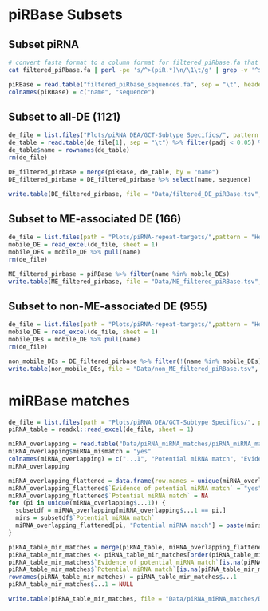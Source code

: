 # piRBase Subsets


## Subset piRNA
```bash
# convert fasta format to a column format for filtered_piRbase.fa that I found on farm used for miRanda piRNA/mRNA alignment
cat filtered_piRbase.fa | perl -pe 's/^>(piR.*)\n/\1\t/g' | grep -v '^$' > filtered_piRbase_sequences.fa
```

```r
piRBase = read.table("filtered_piRbase_sequences.fa", sep = "\t", header = F)
colnames(piRBase) = c("name", "sequence")
```



## Subset to all-DE (1121)

```r
de_file = list.files("Plots/piRNA DEA/GCT-Subtype Specifics/", pattern = "DE results table \\(unfiltered\\) Healthy v Tumours.tsv$", full.names = T)
de_table = read.table(de_file[1], sep = "\t") %>% filter(padj < 0.05) %>% filter(abs(log2FoldChange) > 1)
de_table$name = rownames(de_table)
rm(de_file)
```

```r
DE_filtered_pirbase = merge(piRBase, de_table, by = "name")
DE_filtered_pirbase = DE_filtered_pirbase %>% select(name, sequence)
```

```r
write.table(DE_filtered_pirbase, file = "Data/filtered_DE_piRBase.tsv", sep = "\t", row.names = F)
```


## Subset to ME-associated DE (166)

```r
de_file = list.files(path = "Plots/piRNA-repeat-targets/",pattern = "Healthy v Tumour DE piRNA overlap with RepeatMasker.xlsx$", full.names = T)
mobile_DE = read_excel(de_file, sheet = 1)
mobile_DEs = mobile_DE %>% pull(name)
rm(de_file)
```

```r
ME_filtered_pirbase = piRBase %>% filter(name %in% mobile_DEs)
write.table(ME_filtered_pirbase, file = "Data/ME_filtered_piRBase.tsv", sep = "\t", row.names = F)
```



## Subset to non-ME-associated DE (955)

```r
de_file = list.files(path = "Plots/piRNA-repeat-targets/",pattern = "Healthy v Tumour DE piRNA overlap with RepeatMasker.xlsx$", full.names = T)
mobile_DE = read_excel(de_file, sheet = 1)
mobile_DEs = mobile_DE %>% pull(name)
rm(de_file)
```

```r
non_mobile_DEs = DE_filtered_pirbase %>% filter(!(name %in% mobile_DEs))
write.table(non_mobile_DEs, file = "Data/non_ME_filtered_piRBase.tsv", sep = "\t", row.names = F)
```


# miRBase matches

```r
de_file = list.files(path = "Plots/piRNA DEA/GCT-Subtype Specifics/", pattern = "Healthy v Tumours.xlsx$", full.names = T)
piRNA_table = readxl::read_excel(de_file, sheet = 1)

miRNA_overlapping = read.table("Data/piRNA_miRNA_matches/piRNA_miRNA_matches.cut.tsv", header = F)
miRNA_overlapping$miRNA_mismatch = "yes"
colnames(miRNA_overlapping) = c("...1", "Potential miRNA match", "Evidence of potential miRNA match")
miRNA_overlapping
```

```r
miRNA_overlapping_flattened = data.frame(row.names = unique(miRNA_overlapping$...1))
miRNA_overlapping_flattened$`Evidence of potential miRNA match` = "yes"
miRNA_overlapping_flattened$`Potential miRNA match` = NA
for (pi in unique(miRNA_overlapping$...1)) {
  subsetdf = miRNA_overlapping[miRNA_overlapping$...1 == pi,]
  mirs = subsetdf$`Potential miRNA match`
  miRNA_overlapping_flattened[pi, "Potential miRNA match"] = paste(mirs, collapse=" ") # convert vector to string
}
```


```r
piRNA_table_mir_matches = merge(piRNA_table, miRNA_overlapping_flattened, by = "...1", all.x = T)
piRNA_table_mir_matches <- piRNA_table_mir_matches[order(piRNA_table_mir_matches$padj), ]
piRNA_table_mir_matches$`Evidence of potential miRNA match`[is.na(piRNA_table_mir_matches$`Evidence of potential miRNA match`)] = ""
piRNA_table_mir_matches$`Potential miRNA match`[is.na(piRNA_table_mir_matches$`Potential miRNA match`)] = ""
rownames(piRNA_table_mir_matches) = piRNA_table_mir_matches$...1
piRNA_table_mir_matches$...1 = NULL
```
```r
write.table(piRNA_table_mir_matches, file = "Data/piRNA_miRNA_matches/DE_piRNA_with_miRNA_column.tsv", sep = "\t", col.names = T, row.names = T)
```


